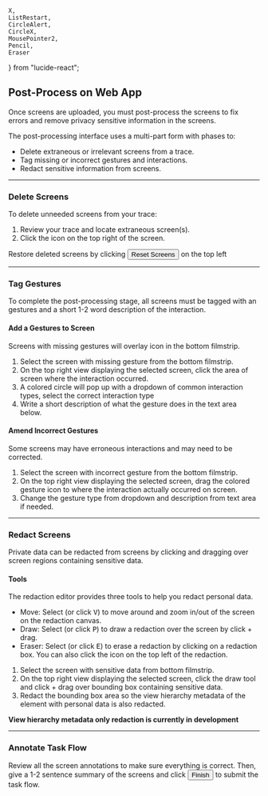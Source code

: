     X, 
    ListRestart, 
    CircleAlert, 
    CircleX, 
    MousePointer2, 
    Pencil, 
    Eraser
} from "lucide-react";

## Post-Process on Web App

Once screens are uploaded, you must post-process the screens to fix errors and remove privacy sensitive information in the screens.

The post-processing interface uses a multi-part form with phases to:
- Delete extraneous or irrelevant screens from a trace.
- Tag missing or incorrect gestures and interactions.
- Redact sensitive information from screens.

---

### Delete Screens

To delete unneeded screens from your trace:

1. Review your trace and locate extraneous screen(s).
2. Click the <X className="inline-block w-4 h-4 align-middle text-gray-400" /> icon on the top right of the screen.

Restore deleted screens by clicking <Button><ListRestart /> Reset Screens</Button> on the top left

---

### Tag Gestures

To complete the post-processing stage, all screens must be tagged with an gestures and a short 1-2 word description of the interaction. 

#### Add a Gestures to Screen
Screens with missing gestures will overlay <CircleAlert className="inline-block w-6 h-6 align-middle text-red-500" /> icon in the bottom filmstrip.

1. Select the screen with missing gesture from the bottom filmstrip.
2. On the top right view displaying the selected screen, click the area of screen where the interaction occurred.
3. A colored circle will pop up with a dropdown of common interaction types, select the correct interaction type
4. Write a short description of what the gesture does in the text area below.

#### Amend Incorrect Gestures
Some screens may have erroneous interactions and may need to be corrected.

1. Select the screen with incorrect gesture from the bottom filmstrip.
2. On the top right view displaying the selected screen, drag the colored gesture icon to where the interaction actually occurred on screen.
3. Change the gesture type from dropdown and description from text area if needed.

---

### Redact Screens

Private data can be redacted from screens by clicking and dragging over screen regions containing sensitive data.

#### Tools
The redaction editor provides three tools to help you redact personal data.

- Move: Select <MousePointer2 className="inline-flex justify-center items-center size-6 p-1 mr-0.5 rounded-md text-white bg-black dark:text-black dark:bg-white aspect-square" /> (or click <Kbd className="sm:inline-flex justify-center align-middle text-muted-foreground rounded-sm w-min">V</Kbd>) to move around and zoom in/out of the screen on the redaction canvas.
- Draw: Select <Pencil className="inline-flex justify-center items-center size-6 p-1 mr-0.5 rounded-md text-white bg-black dark:text-black dark:bg-white aspect-square" /> (or click <Kbd className="sm:inline-flex align-middle text-muted-foreground rounded-sm w-min">P</Kbd>) to draw a redaction over the screen by click + drag.
- Eraser: Select <Eraser className="inline-flex justify-center items-center size-6 p-1 mr-0.5 rounded-md text-white bg-black dark:text-black dark:bg-white aspect-square" /> (or click <Kbd className="sm:inline-flex align-middle text-muted-foreground rounded-sm w-min">E</Kbd>) to erase a redaction by clicking on a redaction box. You can also click the <CircleX className="inline-block w-6 h-6 align-middle" /> icon on the top left of the redaction.

1. Select the screen with sensitive data from bottom filmstrip.
2. On the top right view displaying the selected screen, click the draw tool and click + drag over bounding box containing sensitive data.
3. Redact the bounding box area so the view hierarchy metadata of the element with personal data is also redacted.

**View hierarchy metadata only redaction is currently in development**

--- 

### Annotate Task Flow

Review all the screen annotations to make sure everything is correct. Then, give a 1-2 sentence summary of the screens and click <Button>Finish</Button> to submit the task flow.